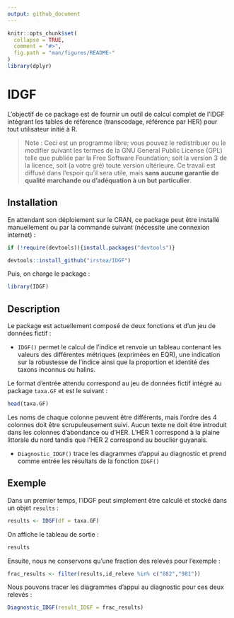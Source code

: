 ```yaml
---
output: github_document
---
```


<!-- README.md is generated from README.Rmd. Please edit that file -->

```r
knitr::opts_chunk$set(
  collapse = TRUE,
  comment = "#>",
  fig.path = "man/figures/README-"
)
library(dplyr)
```
# IDGF

L'objectif de ce package est de fournir un outil de calcul complet de l'IDGF intégrant les tables de référence (transcodage, référence par HER) pour tout utilisateur initié à R.

> Note : Ceci est un programme libre; vous pouvez le redistribuer ou le modifier suivant les
termes de la GNU General Public License (GPL) telle que publiée par la Free Software Foundation; soit la version 3 de la licence, soit (a votre gré) toute version ultérieure. Ce travail est diffusé dans l’espoir qu’il sera utile, mais **sans aucune garantie de qualité marchande ou d’adéquation à un but particulier**.

## Installation

En attendant son déploiement sur le CRAN, ce package peut être installé manuellement ou par la commande suivant (nécessite une connexion internet) :

``` r
if (!require(devtools)){install.packages("devtools")}

devtools::install_github("irstea/IDGF")

```

Puis, on charge le package :

```r
library(IDGF)
```


## Description

Le package est actuellement composé de deux fonctions et d'un jeu de données fictif :

- `IDGF()` permet le calcul de l'indice et renvoie un tableau contenant les valeurs des différentes métriques (exprimées en EQR), une indication sur la robustesse de l'indice ainsi que la proportion et identité des taxons inconnus ou halins. 

Le format d'entrée attendu correspond au jeu de données fictif intégré au package `taxa.GF` et est le suivant :

```r
head(taxa.GF)
```

Les noms de chaque colonne peuvent être différents, mais l'ordre des 4 colonnes doit être scrupuleusement suivi.
Aucun texte ne doit être introduit dans les colonnes d'abondance ou d'HER. L'HER 1 correspond à la plaine littorale du nord tandis que l'HER 2 correspond au bouclier guyanais.

- `Diagnostic_IDGF()` trace les diagrammes d'appui au diagnostic et prend comme entrée les résultats de la fonction `IDGF()`

## Exemple

Dans un premier temps, l'IDGF peut simplement être calculé et stocké dans un objet `results` :

```r
results <- IDGF(df = taxa.GF)
```


On affiche le tableau de sortie :

```r
results
```


Ensuite, nous ne conservons qu'une fraction des relevés pour l'exemple : 

```r
frac_results <- filter(results,id_releve %in% c("882","981")) 
```

Nous pouvons tracer les diagrammes d'appui au diagnostic pour ces deux relevés :

```r
Diagnostic_IDGF(result_IDGF = frac_results)
```

